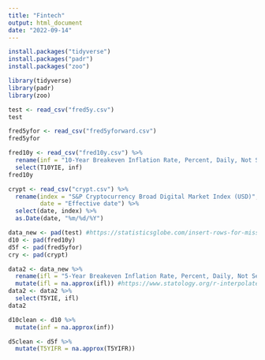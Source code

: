 ```yaml
---
title: "Fintech"
output: html_document
date: "2022-09-14"
---
```


```r
install.packages("tidyverse")
install.packages("padr")
install.packages("zoo")
```

```r
library(tidyverse)
library(padr)
library(zoo)
```

```r
test <- read_csv("fred5y.csv") 
test

fred5yfor <- read_csv("fred5yforward.csv") 
fred5yfor

fred10y <- read_csv("fred10y.csv") %>%
  rename(inf = "10-Year Breakeven Inflation Rate, Percent, Daily, Not Seasonally Adjusted") %>%
  select(T10YIE, inf)
fred10y 

crypt <- read_csv("crypt.csv") %>%
  rename(index = "S&P Cryptocurrency Broad Digital Market Index (USD)",
         date = "Effective date") %>%
  select(date, index) %>%
  as.Date(date, "%m/%d/%Y")
```

```r
data_new <- pad(test) #https://statisticsglobe.com/insert-rows-for-missing-dates-in-r
d10 <- pad(fred10y)
d5f <- pad(fred5yfor)
cry <- pad(crypt)
```

```r
data2 <- data_new %>%
  rename(ifl = "5-Year Breakeven Inflation Rate, Percent, Daily, Not Seasonally Adjusted") %>%
  mutate(ifl = na.approx(ifl)) #https://www.statology.org/r-interpolate-missing-values/, https://stats.stackexchange.com/questions/107505/interpolating-time-series
data2 <- data2 %>% 
  select(T5YIE, ifl)
data2
```

```r
d10clean <- d10 %>%
  mutate(inf = na.approx(inf)) 
```

```r
d5clean <- d5f %>%
  mutate(T5YIFR = na.approx(T5YIFR)) 
```







